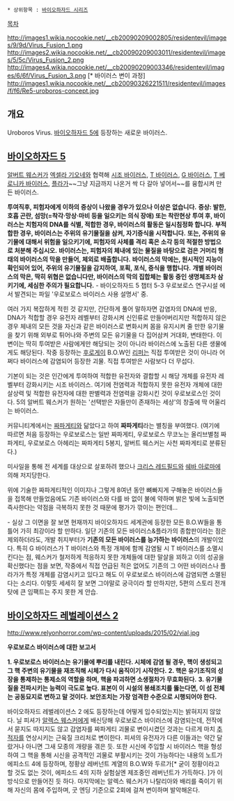  * 상위항목 : [[바이오하자드 시리즈]]

[[목차]]

http://images1.wikia.nocookie.net/__cb20090209002805/residentevil/images/9/9d/Virus_Fusion_1.png
http://images2.wikia.nocookie.net/__cb20090209003011/residentevil/images/5/5c/Virus_Fusion_2.png
http://images4.wikia.nocookie.net/__cb20090209003346/residentevil/images/6/6f/Virus_Fusion_3.png [* 바이러스 변이 과정]
http://images1.wikia.nocookie.net/__cb20090326221511/residentevil/images/f/f6/Re5-uroboros-concept.jpg

== 개요 ==
Uroboros Virus. [[바이오하자드 5]]에 등장하는 새로운 바이러스.

== [[바이오하자드 5]] ==
[[알버트 웨스커]]가 [[엑셀라 기오네]]와 협력해 [[시조 바이러스]], [[T 바이러스]], [[G 바이러스]], [[T 베로니카 바이러스]], [[플라가]]~~그냥 지금까지 나온거 싹 다 갈아 넣어서~~를 융합시켜 만든 바이러스.

'''투여직후, 피험자에게 이하의 증상이 나왔을 경우가 있으나 이상은 없습니다.'''
'''증상: 발한, 호흡 곤란, 섬망(=착각·망상·마비 등을 일으키는 의식 장애) 또는 착란현상'''
'''투여 후, 바이러스는 치험자의 DNA를 식별, 적합한 경우, 바이러스의 활동은 일시침정화 합니다.'''
'''부적합한 경우, 바이러스는 주위의 유기물질을 삼켜, 자기증식을 시작합니다.'''
'''또는, 주위의 유기물에 대해서 위험을 일으키기에, 피험자의 사체를 격리 혹은 소각 등의 적절한 방법으로 처분해 주십시오.'''
'''바이러스는, 피험자의 체내에 있는 물질을 바탕으로 검은 거머리 형태의 바이러스의 막을 만들어, 체외로 배출합니다.'''
'''바이러스의 막에는, 원시적인 지능이 확인되어 있어, 주위의 유기물질을 감지하여, 포획, 포식, 증식을 행합니다.'''
'''개별 바이러스의 막은, 딱히 위협은 없습니다만, 바이러스의 막의 집합체는 활동 중인 생명체조차 삼키기에, 세심한 주의가 필요합니다.'''
- 바이오하자드 5 챕터 5-3 우로보로스 연구시설 에서 발견되는 파일 '우로보로스 바이러스 사용 설명서' 중.

여러 가지 복잡하게 적힌 것 같지만, 간단하게 풀어 말하자면 감염자의 DNA에 반응, DNA가 적합할 경우 유전자 레벨부터 강화시켜 신인류로 만들어버리지만 적합하지 않은 경우 체내의 모든 것을 자신과 같은 바이러스로 변화시켜 몸을 유지시켜 줄 만한 유기물을 찾기 위해 외부로 튀어나와 주변의 모든 유기물을 다 집어삼켜 거대화, 변태한다. 이 변이는 딱히 투여받은 사람에게만 해당되는 것이 아니라 바이러스에 노출된 다른 생물에게도 해당된다. 작중 등장하는 [[후로게이]] B.O.W인 [[리퍼]]는 직접 투여받은 것이 아니라 어쩌다 바이러스에 감염되어 등장한 괴물. 직접 투여받은 사람보다 더 무섭다.

기본이 되는 것은 인간에게 투여하여 적합한 유전자와 결합할 시 해당 개체를 유전자 레벨부터 강화시키는 시조 바이러스. 여기에 전염력과 적합하지 못한 유전자 개체에 대한 살상력 및 적합한 유전자에 대한 판별력과 전염력을 강화시킨 것이 우로보로스인 것이다. 5의 알버트 웨스커가 원하는 '선택받은 자들만이 존재하는 세상'의 창출에 딱 어울리는 바이러스.

커뮤니티계에서는 [[짜파게티]]와 닮았다고 하여 '''짜파게티'''라는 별칭을 부여했다. (여기에 따르면 처음 등장하는 우로보로스는 일반 짜파게티, 우로보로스 무코노는 올리브별첨 짜파게티, 우로보로스 아헤리는 짜파게티 5봉지, 알버트 웨스커는 사천 짜파게티로 분류된다.)

미사일을 통해 전 세계를 대상으로 살포하려 했으나 [[크리스 레드필드]]와 [[쉐바 아로마]]에 의해 저지당한다.

위에 기술한 짜파게티적인 이미지나 그렇게 8여년 동안 뼈빠지게 구해놓은 바이러스들을 접목해 만들었음에도 기존 바이러스와 다를 바 없이 불에 약하며 밝은 빛에 노출되면 즉사한다는 약점을 극복하지 못한 것 때문에 평가가 깎이는 편인데...

- 실상 그 이면을 잘 보면 현재까지 바이오하자드 세계관에 등장한 모든 B.O.W들을 통틀어 가히 최강이라 할 만하다. 일단 기존의 모든 바이러스&플라가의 종합판이라는 점은 제외하더라도, 개발 취지부터가 '''기존의 모든 바이러스를 능가하는 바이러스'''의 개발이었다. 특히 G 바이러스가 T 바이러스와 특정 개체에 함께 감염될 시 T 바이러스를 소멸시킨다는 점, 웨스커가 철저하게 적응하지 못한 개체들에 대한 말살을 꾀하고 이의 성공을 확신했다는 점을 보면, 작중에서 직접 언급된 적은 없어도 기존의 그 어떤 바이러스나 플라가가 특정 개체를 감염시키고 있다고 해도 이 우로보로스 바이러스에 감염되면 소멸된다는 소리다. 이렇듯 세세히 잘 보면 그야말로 궁극이라 할 만하지만, 5편의 스토리 전개 탓에 큰 임팩트는 주지 못한 게 안습.

== [[바이오하자드 레벌레이션스 2]] ==
http://www.relyonhorror.com/wp-content/uploads/2015/02/vial.jpg

'''우로보로스 바이러스에 대한 보고서'''

'''1. 우로보로스 바이러스는 유기물에 뿌리를 내린다. 시체에 감염 될 경우, 핵이 생성되고 그 핵 주변의 유기물을 재조직해 시체가 다시 움직이기 시작한다.'''
'''2. 핵은 유기조직의 성장을 통제하는 통제소의 역할을 하며, 핵을 파괴하면 소생절차가 무효화된다.'''
'''3. 유기물질을 전파시키는 능력이 극도로 높다. 표본이 이 시설의 봉쇄조치를 뚫는다면, 이 섬 전체는 공동묘지로 변하고 말 것이다.''' 
'''보안조치는 가장 엄격한 수준으로 시행되어야 한다.'''


바이오하자드 레벌레이션스 2 에도 등장하는데 어떻게 입수되었는지는 밝혀지지 않았다. 닐 피셔가 [[알렉스 웨스커]]에게 배신당해 우로보로스 바이러스에 감염되는데, 전작에서 묻지도 따지지도 않고 감염자를 짜파게티 괴물로 변이시켰던 것과는 다르게 마치 [[추적자]]를 연상시키는 근육질 크리처로 변이한다. 피셔의 유전자가 다른 이들과는 약간 달랐거나 아니면 그새 모종의 개량을 겪은 듯. 또한 시신에 주입할 시 바이러스 핵을 형성하여 그 핵을 통해 시신을 공격적인 괴물로 부활시키는 것이 가능하다는 내용의 노트가 에피소드 4에 등장하며, 정황상 레버넌트 계열의 B.O.W와 두르가[* 굳이 정황이라고 할 것도 없는 것이, 에피소드 4의 지하 실험실엔 제조중인 레버넌트가 가득하다. ]가 이 방식으로 만들어진 듯 하다. 마지막에는 알렉스 웨스커가 나탈리아와 배리를 죽이기 위해 자신의 몸에 주입하며, 굿 엔딩 기준으로 2회에 걸쳐 변이하며 발악해온다.
